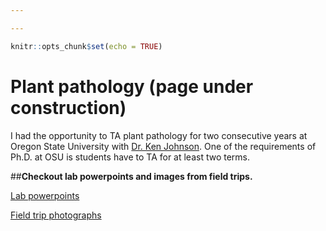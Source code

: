 ```yaml
---

---
```


```r
knitr::opts_chunk$set(echo = TRUE)
```

# **Plant pathology (page under construction)**

I had the opportunity to TA plant pathology for two consecutive years at Oregon State University with [Dr. Ken Johnson](https://bpp.oregonstate.edu/people/johnson-ken). One of the requirements of Ph.D. at OSU is students have to TA for at least two terms. 

##**Checkout lab powerpoints and images from field trips.**

[Lab powerpoints](./Teaching/.)

[Field trip photographs](./Field_trips/.)




